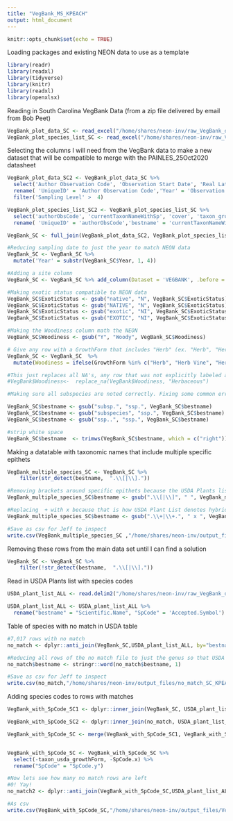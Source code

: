 ```yaml
---
title: "VegBank_MS_KPEACH"
output: html_document
---
```


```r
knitr::opts_chunk$set(echo = TRUE)
```

Loading packages and existing NEON data to use as a template

```r

library(readr)
library(readxl)
library(tidyverse)
library(knitr)
library(readxl)
library(openxlsx)

```

Reading in South Carolina VegBank Data (from a zip file delivered by email from Bob Peet)

```r


VegBank_plot_data_SC <- read_excel("/home/shares/neon-inv/raw_VegBank_data/CVS-SCplots.xlsx", sheet = "plot data")
VegBank_plot_species_list_SC <- read_excel("/home/shares/neon-inv/raw_VegBank_data/CVS-SCplots.xlsx",  sheet = "plot species list")


```

Selecting the columns I will need from the VegBank data to make a new dataset that will be compatible to merge with the PAINLES_25Oct2020 datasheet

```r


VegBank_plot_data_SC2 <- VegBank_plot_data_SC %>%
  select('Author Observation Code', 'Observation Start Date', 'Real Latitude', 'Real Longitude', 'Taxon Observation Area', 'Sampling Level', 'previousObsCode') %>%
  rename( 'UniqueID' = 'Author Observation Code','Year' = 'Observation Start Date', 'Lat' = 'Real Latitude', 'Long' = 'Real Longitude' ) %>%
  filter('Sampling Level' >  4)

VegBank_plot_species_list_SC2 <- VegBank_plot_species_list_SC %>%
  select('authorObsCode', 'currentTaxonNameWithSp', 'cover', 'taxon_growthForm_short', 'taxon_woody', 'taxon_exotic', 'taxon_usda_growthForm', 'taxon_usda_code', 'taxon_woody') %>%
  rename( 'UniqueID' = 'authorObsCode','bestname' = 'currentTaxonNameWithSp', 'PctCov' = 'cover', 'SpCode' = 'taxon_usda_code', 'ExoticStatus' = 'taxon_exotic', 'GrowthForm' = 'taxon_growthForm_short', 'Woodiness' = 'taxon_woody')

VegBank_SC <- full_join(VegBank_plot_data_SC2, VegBank_plot_species_list_SC2, by = 'UniqueID')

#Reducing sampling date to just the year to match NEON data
VegBank_SC <- VegBank_SC %>% 
  mutate('Year' = substr(VegBank_SC$Year, 1, 4))

#Adding a site column
VegBank_SC <- VegBank_SC %>% add_column(Dataset = 'VEGBANK', .before = "UniqueID")  %>% add_column(Zone = 'L48', .before = "UniqueID")

#Making exotic status compatible to NEON data
VegBank_SC$ExoticStatus <- gsub("native", "N", VegBank_SC$ExoticStatus)
VegBank_SC$ExoticStatus <- gsub("NATIVE", "N", VegBank_SC$ExoticStatus)
VegBank_SC$ExoticStatus <- gsub("exotic", "NI", VegBank_SC$ExoticStatus)
VegBank_SC$ExoticStatus <- gsub("EXOTIC", "NI", VegBank_SC$ExoticStatus)

#Making the Woodiness column math the NEON 
VegBank_SC$Woodiness <- gsub("Y", "Woody", VegBank_SC$Woodiness)

# Give any row with a GrowthForm that includes "Herb" (ex. "Herb", "Herb Vine", "Herb Shrub") a Woodiness classification of ""Herbaceous". 
VegBank_SC <- VegBank_SC  %>% 
  mutate(Woodiness = ifelse(GrowthForm %in% c("Herb", "Herb Vine", "Herb Shrub", "Herb Shrub Vine"), 'Herbaceous', Woodiness))

#This just replaces all NA's, any row that was not explicitly labeled as 'Woody" as Herbaceous which could be wrong so I did not run it
#VegBank$Woodiness<-  replace_na(VegBank$Woodiness, "Herbaceous")

#Making sure all subspecies are noted correctly. Fixing some common errors that would prevent the species name from matching with the USDA plant list

VegBank_SC$bestname <- gsub("subsp.", "ssp.", VegBank_SC$bestname)
VegBank_SC$bestname <- gsub("subspecies", "ssp.", VegBank_SC$bestname)
VegBank_SC$bestname <- gsub("ssp..", "ssp.", VegBank_SC$bestname)

#strip white space
VegBank_SC$bestname  <- trimws(VegBank_SC$bestname, which = c("right"))

```

Making a datatable with taxonomic names that include multiple specific epithets

```r

VegBank_multiple_species_SC <- VegBank_SC %>%
    filter(str_detect(bestname,  ".\\[|\\]."))

#Removing brackets around specific epithets because the USDA Plants list does not use them..may be preventing matches
VegBank_multiple_species_SC$bestname <- gsub(".\\[|\\]", " ", VegBank_multiple_species_SC$bestname)

#Replacing  + with x because that is how USDA Plant List denotes hybrides
VegBank_multiple_species_SC$bestname <- gsub(".\\+|\\+.", " x ", VegBank_multiple_species_SC$bestname)

#Save as csv for Jeff to inspect
write.csv(VegBank_multiple_species_SC ,"/home/shares/neon-inv/output_files/multiple_sp_SC_KPEACH.csv", row.names = FALSE)

```

Removing these rows from the main data set until I can find a solution
```r

VegBank_SC <- VegBank_SC %>%
    filter(!str_detect(bestname,  ".\\[|\\]."))

```

Read in USDA Plants list with species codes

```r


USDA_plant_list_ALL <- read.delim2("/home/shares/neon-inv/raw_VegBank_data/USDA_all_with_syn.txt",  sep = ",")

USDA_plant_list_ALL <- USDA_plant_list_ALL %>%
  rename("bestname" = "Scientific.Name", "SpCode" = 'Accepted.Symbol') 

```


Table of species with no match in USDA table

```r

#7,017 rows with no match
no_match <- dplyr::anti_join(VegBank_SC,USDA_plant_list_ALL, by="bestname")

#Reducing all rows of the no match file to just the genus so that USDA can find matches
no_match$bestname <- stringr::word(no_match$bestname, 1)

#Save as csv for Jeff to inspect
write.csv(no_match,"/home/shares/neon-inv/output_files/no_match_SC_KPEACH.csv", row.names = FALSE)

```

Adding species codes to rows with matches

```r


VegBank_with_SpCode_SC1 <- dplyr::inner_join(VegBank_SC, USDA_plant_list_ALL, by="bestname")

VegBank_with_SpCode_SC2 <- dplyr::inner_join(no_match, USDA_plant_list_ALL, by="bestname")

VegBank_with_SpCode_SC <- merge(VegBank_with_SpCode_SC1, VegBank_with_SpCode_SC2, all = TRUE)


VegBank_with_SpCode_SC <- VegBank_with_SpCode_SC %>%
  select(-taxon_usda_growthForm, -SpCode.x) %>%
  rename("SpCode" = "SpCode.y")

#Now lets see how many no match rows are left
#0! Yay!
no_match2 <- dplyr::anti_join(VegBank_with_SpCode_SC,USDA_plant_list_ALL, by="bestname")

```

```r

#As csv
write.csv(VegBank_with_SpCode_SC,"/home/shares/neon-inv/output_files/VegBank_SC_KPEACH.csv", row.names = FALSE)

```
